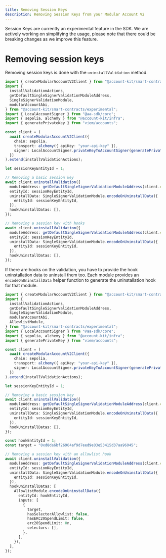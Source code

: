 ```yaml
---
title: Removing Session Keys
description: Removing Session Keys from your Modular Account V2
---
```


<Tip>
  Session Keys are currently an experimental feature in the SDK. We are actively
  working on simplifying the usage, please note that there could be breaking
  changes as we improve this feature.
</Tip>

# Removing session keys

Removing session keys is done with the `uninstallValidation` method.

```ts twoslash
import { createModularAccountV2Client } from "@account-kit/smart-contracts";
import {
  installValidationActions,
  getDefaultSingleSignerValidationModuleAddress,
  SingleSignerValidationModule,
  modularAccountAbi,
} from "@account-kit/smart-contracts/experimental";
import { LocalAccountSigner } from "@aa-sdk/core";
import { sepolia, alchemy } from "@account-kit/infra";
import { generatePrivateKey } from "viem/accounts";

const client = (
  await createModularAccountV2Client({
    chain: sepolia,
    transport: alchemy({ apiKey: "your-api-key" }),
    signer: LocalAccountSigner.privateKeyToAccountSigner(generatePrivateKey()),
  })
).extend(installValidationActions);

let sessionKeyEntityId = 1;

// Removing a basic session key
await client.uninstallValidation({
  moduleAddress: getDefaultSingleSignerValidationModuleAddress(client.chain),
  entityId: sessionKeyEntityId,
  uninstallData: SingleSignerValidationModule.encodeOnUninstallData({
    entityId: sessionKeyEntityId,
  }),
  hookUninstallDatas: [],
});

// Removing a session key with hooks
await client.uninstallValidation({
  moduleAddress: getDefaultSingleSignerValidationModuleAddress(client.chain),
  entityId: sessionKeyEntityId,
  uninstallData: SingleSignerValidationModule.encodeOnUninstallData({
    entityId: sessionKeyEntityId,
  }),
  hookUninstallDatas: [],
});
```

If there are hooks on the validation, you have to provide the hook uninstallation data to uninstall them too. Each module provides an `encodeOnUninstallData` helper function to generate the uninstallation hook for that module.

```ts twoslash
import { createModularAccountV2Client } from "@account-kit/smart-contracts";
import {
  installValidationActions,
  getDefaultSingleSignerValidationModuleAddress,
  SingleSignerValidationModule,
  modularAccountAbi,
  AllowlistModule,
} from "@account-kit/smart-contracts/experimental";
import { LocalAccountSigner } from "@aa-sdk/core";
import { sepolia, alchemy } from "@account-kit/infra";
import { generatePrivateKey } from "viem/accounts";

const client = (
  await createModularAccountV2Client({
    chain: sepolia,
    transport: alchemy({ apiKey: "your-api-key" }),
    signer: LocalAccountSigner.privateKeyToAccountSigner(generatePrivateKey()),
  })
).extend(installValidationActions);

let sessionKeyEntityId = 1;

// Removing a basic session key
await client.uninstallValidation({
  moduleAddress: getDefaultSingleSignerValidationModuleAddress(client.chain),
  entityId: sessionKeyEntityId,
  uninstallData: SingleSignerValidationModule.encodeOnUninstallData({
    entityId: sessionKeyEntityId,
  }),
  hookUninstallDatas: [],
});

const hookEntityId = 1;
const target = "0xd8da6bf26964af9d7eed9e03e53415d37aa96045";

// Removing a session key with an allowlist hook
await client.uninstallValidation({
  moduleAddress: getDefaultSingleSignerValidationModuleAddress(client.chain),
  entityId: sessionKeyEntityId,
  uninstallData: SingleSignerValidationModule.encodeOnUninstallData({
    entityId: sessionKeyEntityId,
  }),
  hookUninstallDatas: [
    AllowlistModule.encodeOnUninstallData({
      entityId: hookEntityId,
      inputs: [
        {
          target,
          hasSelectorAllowlist: false,
          hasERC20SpendLimit: false,
          erc20SpendLimit: 0n,
          selectors: [],
        },
      ],
    }),
  ],
});
```
